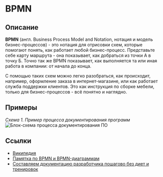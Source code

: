 # BPMN

## Описание

**BPMN** (англ. Business Process Model and Notation, нотация и модель бизнес-процессов) - это нотация для отрисовки схем, которые помогают понять, как работает любой бизнес-процесс. Представьте себе карту маршрута - она показывает, как добраться из точки А в точку Б. Точно так же BPMN показывает, как выполняется та или иная работа в компании: от начала до конца.

С помощью таких схем можно легко разобраться, как происходит, например, оформление заказа в интернет-магазине, или как работает служба поддержки клиентов. Это как инструкция по сборке мебели, только для бизнес-процессов - всё понятно и наглядно.

## Примеры

*Схема 1. Пример процесса документирования программ*
![Блок-схема процесса документирования ПО](../../../images/diagrams/diagram-001.jpg)

## Ссылки

- [Википедия](https://ru.wikipedia.org/wiki/BPMN)
- [Памятка по BPMN и BPMN-диаграммам](https://habr.com/ru/companies/sberbank/articles/836092/)
- [Составляем документацию разработчика пошагово без диет и тренировок](https://habr.com/ru/companies/ozontech/articles/687024/)
